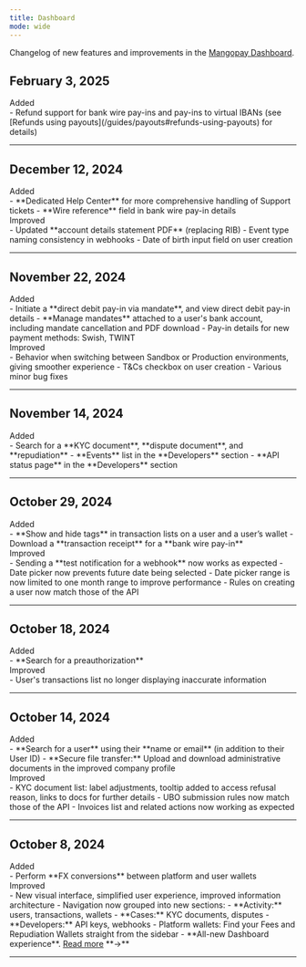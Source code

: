 ```yaml
---
title: Dashboard
mode: wide
---
```


Changelog of new features and improvements in the <a href="https://hub.mangopay.com/" target="_blank">Mangopay Dashboard</a>. 

## February 3, 2025

<div class="pill pill-green">Added</div> 
- Refund support for bank wire pay-ins and pay-ins to virtual IBANs (see [Refunds using payouts](/guides/payouts#refunds-using-payouts) for details)

---

## December 12, 2024 

<div class="pill pill-green">Added</div> 
- **Dedicated Help Center** for more comprehensive handling of Support tickets
- **Wire reference** field in bank wire pay-in details

<div class="pill pill-blue">Improved</div> 
- Updated **account details statement PDF** (replacing RIB)
- Event type naming consistency in webhooks
- Date of birth input field on user creation

---

## November 22, 2024 

<div class="pill pill-green">Added</div>
- Initiate a **direct debit pay-in via mandate**, and view direct debit pay-in details
- **Manage mandates** attached to a user's bank account, including mandate cancellation and PDF download
- Pay-in details for new payment methods: Swish, TWINT

<div class="pill pill-blue">Improved</div>
- Behavior when switching between Sandbox or Production environments, giving smoother experience
- T&Cs checkbox on user creation
- Various minor bug fixes

---

## November 14, 2024

<div class="pill pill-green">Added</div> 
- Search for a **KYC document**, **dispute document**, and **repudiation**
- **Events** list in the **Developers** section
- **API status page** in the **Developers** section

---

## October 29, 2024

<div class="pill pill-green">Added</div> 
- **Show and hide tags** in transaction lists on a user and a user’s wallet
- Download a **transaction receipt** for a **bank wire pay-in**

<div class="pill pill-blue">Improved</div> 
- Sending a **test notification for a webhook** now works as expected
- Date picker now prevents future date being selected
- Date picker range is now limited to one month range to improve performance
- Rules on creating a user now match those of the API

---

## October 18, 2024

<div class="pill pill-green">Added</div> 
- **Search for a preauthorization**

<div class="pill pill-blue">Improved</div> 
- User's transactions list no longer displaying inaccurate information

---

## October 14, 2024

<div class="pill pill-green">Added</div> 
- **Search for a user** using their **name or email** (in addition to their User ID)
- **Secure file transfer:** Upload and download administrative documents in the improved company profile

<div class="pill pill-blue">Improved</div> 
- KYC document list: label adjustments, tooltip added to access refusal reason, links to docs for further details
- UBO submission rules now match those of the API
- Invoices list and related actions now working as expected

---

## October 8, 2024

<div class="pill pill-green">Added</div> 
- Perform **FX conversions** between platform and user wallets

<div class="pill pill-blue">Improved</div>
- New visual interface, simplified user experience, improved information architecture
- Navigation now grouped into new sections: 
  - **Activity:** users, transactions, wallets
  - **Cases:** KYC documents, disputes
  - **Developers:** API keys, webhooks
- Platform wallets: Find your Fees and Repudiation Wallets straight from the sidebar
- **All-new Dashboard experience**. <a href="/release-notes/dashboard/2024-10-08">Read more</a> **&rarr;**

---